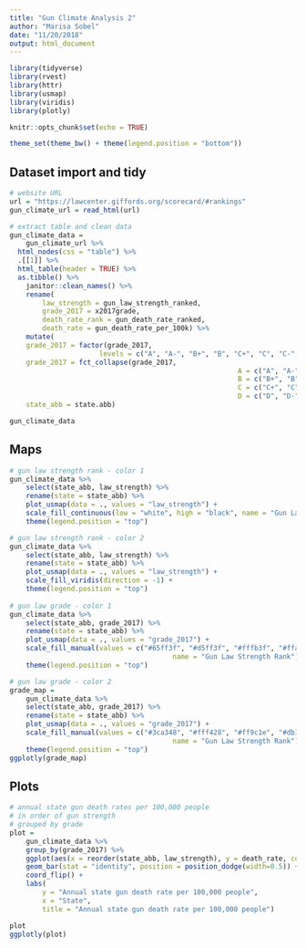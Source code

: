 ```yaml
---
title: "Gun Climate Analysis 2"
author: "Marisa Sobel"
date: "11/20/2018"
output: html_document
---
```


```r
library(tidyverse)
library(rvest)
library(httr)
library(usmap)
library(viridis)
library(plotly)

knitr::opts_chunk$set(echo = TRUE)

theme_set(theme_bw() + theme(legend.position = "bottom"))
```

## Dataset import and tidy

```r
# website URL
url = "https://lawcenter.giffords.org/scorecard/#rankings"
gun_climate_url = read_html(url)

# extract table and clean data
gun_climate_data = 
	gun_climate_url %>% 
  html_nodes(css = "table") %>% 
  .[[1]] %>% 
  html_table(header = TRUE) %>% 
  as.tibble() %>% 
	janitor::clean_names() %>% 
	rename(
		law_strength = gun_law_strength_ranked, 
		grade_2017 = x2017grade, 
		death_rate_rank = gun_death_rate_ranked, 
		death_rate = gun_death_rate_per_100k) %>% 
	mutate(
    grade_2017 = factor(grade_2017, 
                      levels = c("A", "A-", "B+", "B", "C+", "C", "C-", "D", "D-", "F")), 
    grade_2017 = fct_collapse(grade_2017, 
    													A = c("A", "A-"), 
    													B = c("B+", "B"), 
    													C = c("C+", "C", "C-"), 
    													D = c("D", "D-")), 
    state_abb = state.abb)

gun_climate_data
```

## Maps 

```r
# gun law strength rank - color 1
gun_climate_data %>% 
	select(state_abb, law_strength) %>% 
	rename(state = state_abb) %>% 
	plot_usmap(data = ., values = "law_strength") +
	scale_fill_continuous(low = "white", high = "black", name = "Gun Law Strength Rank (2017)") +
	theme(legend.position = "top")

# gun law strength rank - color 2
gun_climate_data %>% 
	select(state_abb, law_strength) %>% 
	rename(state = state_abb) %>% 
	plot_usmap(data = ., values = "law_strength") +
	scale_fill_viridis(direction = -1) +
	theme(legend.position = "top")
	
# gun law grade - color 1
gun_climate_data %>% 
	select(state_abb, grade_2017) %>% 
	rename(state = state_abb) %>% 
	plot_usmap(data = ., values = "grade_2017") +
	scale_fill_manual(values = c("#65ff3f", "#d5ff3f", "#fffb3f", "#ffab3f", "#ff423f"), 
										name = "Gun Law Strength Rank") + 
	theme(legend.position = "top")

# gun law grade - color 2
grade_map = 
	gun_climate_data %>% 
	select(state_abb, grade_2017) %>% 
	rename(state = state_abb) %>% 
	plot_usmap(data = ., values = "grade_2017") +
	scale_fill_manual(values = c("#3ca348", "#fff428", "#ff9c1e", "#db1d1a", "#4f0b2f"), 
										name = "Gun Law Strength Rank") + 
	theme(legend.position = "top")
ggplotly(grade_map)
```

## Plots 

```r
# annual state gun death rates per 100,000 people
# in order of gun strength 
# grouped by grade
plot = 
	gun_climate_data %>% 
	group_by(grade_2017) %>% 
	ggplot(aes(x = reorder(state_abb, law_strength), y = death_rate, color = grade_2017)) +
	geom_bar(stat = "identity", position = position_dodge(width=0.5)) + 
	coord_flip() +
	labs(
		y = "Annual state gun death rate per 100,000 people", 
		x = "State", 
		title = "Annual state gun death rate per 100,000 people")

plot
ggplotly(plot)
```

